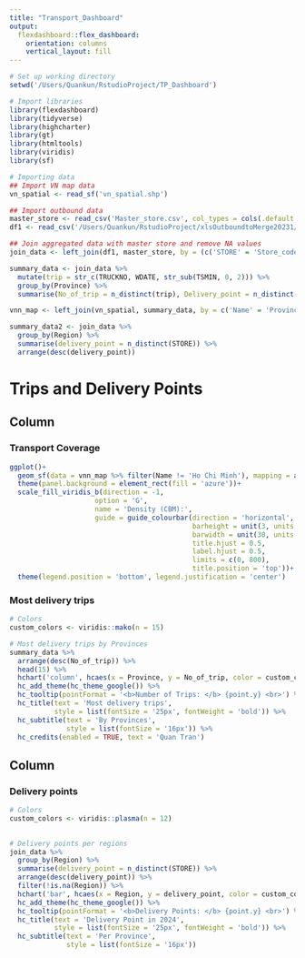 ```yaml
---
title: "Transport_Dashboard"
output: 
  flexdashboard::flex_dashboard:
    orientation: columns
    vertical_layout: fill
---
```


```r
# Set up working directory
setwd('/Users/Quankun/RstudioProject/TP_Dashboard')
```

```r
# Import libraries
library(flexdashboard)
library(tidyverse)
library(highcharter)
library(gt)
library(htmltools)
library(viridis)
library(sf)
```

```r
# Importing data
## Import VN map data
vn_spatial <- read_sf('vn_spatial.shp')

## Import outbound data
master_store <- read_csv('Master_store.csv', col_types = cols(.default = col_guess(), Store_code = col_character())) # Master Store
df1 <- read_csv('/Users/Quankun/RstudioProject/xlsOutboundtoMerge20231/aggregated_data_1.csv') # Outbound data by orders

## Join aggregated data with master store and remove NA values
join_data <- left_join(df1, master_store, by = (c('STORE' = 'Store_code')))

summary_data <- join_data %>% 
  mutate(trip = str_c(TRUCKNO, WDATE, str_sub(TSMIN, 0, 2))) %>% 
  group_by(Province) %>%
  summarise(No_of_trip = n_distinct(trip), Delivery_point = n_distinct(STORE)) %>% filter(!is.na(Province)) -> summary_data

vnn_map <- left_join(vn_spatial, summary_data, by = c('Name' = 'Province'))

summary_data2 <- join_data %>% 
  group_by(Region) %>% 
  summarise(delivery_point = n_distinct(STORE)) %>% 
  arrange(desc(delivery_point))
```

Trips and Delivery Points
=======================================================================

Column {.tabset .tabset-fade data-width=650}
-----------------------------------------------------------------------

### Transport Coverage

```r
ggplot()+
  geom_sf(data = vnn_map %>% filter(Name != 'Ho Chi Minh'), mapping = aes(fill=No_of_trip), show.legend = T)+
  theme(panel.background = element_rect(fill = 'azure'))+
  scale_fill_viridis_b(direction = -1,
                     option = 'G',
                     name = 'Density (CBM):',
                     guide = guide_colourbar(direction = 'horizontal',
                                             barheight = unit(3, units = 'mm'),
                                             barwidth = unit(30, units = 'mm'),
                                             title.hjust = 0.5,
                                             label.hjust = 0.5,
                                             limits = c(0, 800),
                                             title.position = 'top'))+
  theme(legend.position = 'bottom', legend.justification = 'center')
```

### Most delivery trips

```r
# Colors
custom_colors <- viridis::mako(n = 15)

# Most delivery trips by Provinces
summary_data %>% 
  arrange(desc(No_of_trip)) %>% 
  head(15) %>% 
  hchart('column', hcaes(x = Province, y = No_of_trip, color = custom_colors)) %>% 
  hc_add_theme(hc_theme_google()) %>% 
  hc_tooltip(pointFormat = '<b>Number of Trips: </b> {point.y} <br>') %>% 
  hc_title(text = 'Most delivery trips',
           style = list(fontSize = '25px', fontWeight = 'bold')) %>% 
  hc_subtitle(text = 'By Provinces',
              style = list(fontSize = '16px')) %>% 
  hc_credits(enabled = TRUE, text = 'Quan Tran')
```


Column {data-width=350}
-----------------------------------------------------------------------



### Delivery points

```r
# Colors
custom_colors <- viridis::plasma(n = 12)
                                 

# Delivery points per regions
join_data %>% 
  group_by(Region) %>% 
  summarise(delivery_point = n_distinct(STORE)) %>% 
  arrange(desc(delivery_point)) %>% 
  filter(!is.na(Region)) %>% 
  hchart('bar', hcaes(x = Region, y = delivery_point, color = custom_colors)) %>% 
  hc_add_theme(hc_theme_google()) %>% 
  hc_tooltip(pointFormat = '<b>Delivery Points: </b> {point.y} <br>') %>% 
  hc_title(text = 'Delivery Point in 2024',
           style = list(fontSize = '25px', fontWeight = 'bold')) %>% 
  hc_subtitle(text = 'Per Province',
              style = list(fontSize = '16px'))
```

